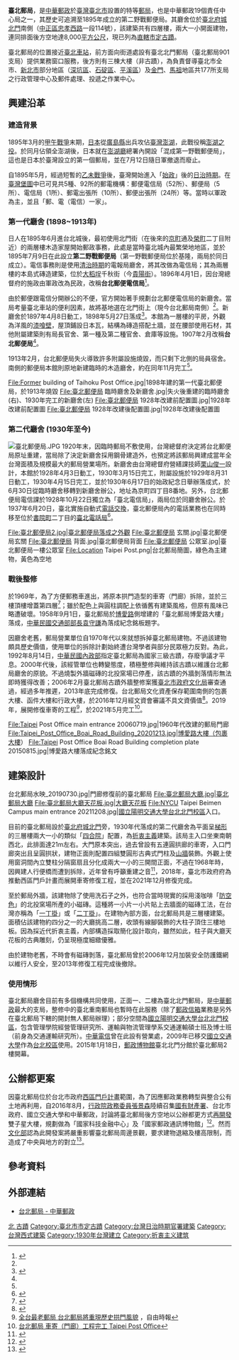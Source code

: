 {{noteTA
|1=zh-cn:二维; zh-tw:2D;
}}
{{TW monument
| name = 臺北郵局
| image = 2021年12月的臺北郵局.jpg
| imagename =車寄修復後的台北郵局
{{Infobox mapframe|tyep=shape|zoom=15|frame-width=280}}
| formername = 臺北郵便局
| othername = 臺北北門郵局
| class = [[直轄市定古蹟|直轄市定古蹟]]
| level = 郵局
| date = [[民國紀年|民國]]81年（1992年）8月14日
| location = [[臺北市|臺北市]][[中正區_(臺北市)|中正區]][[忠孝西路_(臺北市)|忠孝西路]]一段114號
| time = {{flagicon|Empire of Japan}} [[台灣日治時期|日治]][[昭和|昭和]]5年（1930年）
| open = 
| material = 鋼骨構造
| cost = 
|coordinates={{coord|25.0472|N|121.512|E|type:landmark|display=it}}
| used_by = [[中華郵政|中華郵政公司]]
| owner = 土地：國有<br />建築：中華郵政公司
| website = [https://www.post.gov.tw/post/internet/Q_localpost/default.jsp?ID=1201 www.post.gov.tw]
| reg_url = https://nchdb.boch.gov.tw/assets/advanceSearch/monument/19920814000001
| boxsize = 
}}

'''臺北郵局'''，是[[中華郵政|中華郵政]]於[[臺灣|臺灣]][[臺北市|臺北市]]設置的特等[[郵局|郵局]]，也是中華郵政19個責任中心局之一，其歷史可追溯至1895年成立的第二野戰郵便局。其廳舍位於[[臺北府城北門|臺北府城北門]]南側（[[中正區_(臺北市)|中正區]][[忠孝西路_(臺北市)|忠孝西路]]一段114號），該建築共有四層樓，兩大一小開面建物，連同排面後方空地達8,000[[平方公尺|平方公尺]]，現已列為[[直轄市定古蹟|直轄市定古蹟]]。

臺北郵局的位置接近[[臺北車站|臺北車站]]，前方面向街道處設有臺北北門郵局（臺北郵局901支局）提供業務窗口服務，後方則有三棟大樓（非古蹟），為負責督導臺北市全市、[[新北市|新北市]]部分地區（[[深坑區|深坑區]]、[[石碇區|石碇區]]、[[平溪區|平溪區]]）及[[金門|金門]]、[[馬祖|馬祖]]地區共177所支局之行政管理中心及郵件處理、投遞之作業中心。

== 興建沿革 ==
=== 建造背景 ===
1895年3月的[[甲午戰爭|甲午戰爭]]末期，[[日本|日本]]從[[廣島縣|廣島縣]]出兵攻佔[[臺灣|臺灣]][[澎湖|澎湖]]，此戰役稱[[澎湖之役_(1895年)|澎湖之役]]。於同月佔領全澎湖後，日本就在[[澎湖廳_(日治時期)|澎湖廳]]總署內開設「混成第一野戰郵便局」，這也是日本於臺灣設立的第一個郵局，並在7月12日隨日軍撤退而廢止。

自1895年5月，經過短暫的[[乙未戰爭|乙未戰爭]]後，臺灣開始進入「[[始政|始政]]」後的[[台灣日治時期|日治時期]]。在[[臺灣堡圖|臺灣堡圖]]中已可見共5種、92所的郵電機構：郵便電信局（52所）、郵便局（5所）、電信局（1所）、郵電出張所（10所）、郵便出張所（24所）等。當時以軍政為主，並且「郵、電（電信）一家」。

=== 第一代廳舍 (1898~1913年) ===
日人在1895年6月進台北城後，最初使用北門街（在後來的[[京町|京町]]通及[[榮町_(臺北市)|榮町]]二丁目附近）的兩層樓木造家屋開始郵政事務，此處是當時臺北城內最繁榮地地區，並於1895年7月9日在此設立'''第二野戰郵便局'''（第一野戰郵便局位於基隆，兩局於同日成立）。電信事務則是使用[[臺灣清治時期|清治時期]]的電報局廳舍，將其改做為電信局；其為兩層樓的本島式磚造建築，位於[[大稻埕|大稻埕]]千秋街（今[[貴陽街_(台北市)|貴陽街]]）。1896年4月1日，因台灣總督府的施政由軍政改為民政，改稱'''台北郵便電信局'''<ref name=":0">{{Cite journal|title=臺北郵便局の落成に當り其の過去を省みて|author=栗山俊一|journal=臺灣建築會誌|year=1930}}</ref>。

由於郵便跟電信分開辦公的不便，官方開始著手規劃台北郵便電信局的新廳舍。當局考量臺北車站的便利因素，故將基地選在北門街上（現今台北郵局南側）<ref name=":0" />。新廳舍於1897年4月8日動工，1898年5月27日落成<ref>{{Cite web|title=台北三市街郵便局所|url=http://stampinged.blogspot.com/2005/09/blog-post.html|author=日治時期台灣郵政史|date=2005-09-02}}</ref>。本館為一層樓的平房，外觀為洋風的[[灰泥|漆喰壁]]，屋頂鋪設日本瓦，結構為磚造搭配土牆，並在腰部使用石材，其他附屬建築則有局長官舍、第一種及第二種官舍、倉庫等設施。1907年2月改稱'''台北郵便局'''<ref name=":0" />。

1913年2月，台北郵便局失火導致許多附屬設施燒毀，而只剩下北側的局員宿舍。南側的郵便局本館則原地新建臨時的木造廳舍，約在同年11月完工<ref name=":0" />。<gallery>
File:Former building of Taihoku Post Office.jpg|1898年建的第一代臺北郵便局，於1913年燒毀
File:臺北郵便局 臨時廳舍及新廳舍.jpg|失火後重建的臨時廳舍(右)、1930年完工的新廳舍(左)
File:臺北郵便局 1928年改建前配置圖.jpg|1928年改建前配置圖
File:臺北郵便局 1928年改建後配置圖.jpg|1928年改建後配置圖
</gallery>

=== 第二代廳舍 (1930年至今) ===
[[File:臺北郵便局.JPG|thumb]]
1920年末，因臨時郵局不敷使用，台灣總督府決定將台北郵便局原址重建，當局除了決定新廳舍採用鋼骨建造外，也預定將該郵局興建成當年全台灣面積及規模最大的郵局營業場所。新廳舍由台灣總督府營繕課技師[[栗山俊一|栗山俊一]]設計，本館於1928年4月3日動工，1930年3月15日完工，附屬設施於1929年8月31日動工，1930年4月15日完工，並於1930年6月17日的始政紀念日舉辦落成式，於6月30日從臨時廳舍移轉到新廳舍辦公，地址為京町四丁目8番地。另外，台北郵便局電信課於1928年10月22日獨立為「臺北電信局」，兩局位於同廳舍辦公。於1937年6月20日，臺北實施自動式[[电信交换|電話交換]]，臺北郵便局內的電話業務也在同時移至位於[[書院町|書院町]]二丁目的[[臺灣總督府電話交換局|臺北電話局]]<ref>{{Cite book|title=臺北市政二十年史|last=臺北市役所|year=1940}}</ref>。<gallery>
File:臺北郵便局2.jpg|臺北郵便局落成之外觀
File:臺北郵便局 玄關.jpg|臺北郵便局玄關
File:臺北郵便局 背面.jpg|臺北郵便局背面
File:臺北郵便局 公眾室.jpg|臺北郵便局一樓公眾室
File:Location Taipei Post.png|台北郵局簡圖，綠色為主建物，黃色為空地
</gallery>

=== 戰後整修 ===
於1969年，為了方便郵務車進出，將原本拱門造型的車寄（門廊）拆除，並於三樓頂樓增蓋第四層<ref>{{Cite web|title=台北郵局迎90週年慶 大門將恢復拱門舊觀|url=https://www.rti.org.tw/news/view/id/2008368|date=2019-01-15|publisher=中央廣播電臺}}</ref>；雖於配色上與圓柱調配上依循舊有建築風格，但原有風味已略遭破壞。1958年9月1日，臺北郵局於[[博愛路_(台北市)|博愛路]]側增建的「臺北郵局博愛路大樓」落成，[[中華民國交通部部長|中華民國交通部部長]][[袁守謙|袁守謙]]為落成紀念銘板題字。

因廳舍老舊，郵局營業單位自1970年代以來就想拆掉臺北郵局建物。不過該建物頗具歷史價值，使用單位的拆除計劃始終遭台灣學者與部分民眾極力反對。為此，1992年8月14日，[[中華民國內政部|中華民國內政部]]指定臺北郵局為國家三級古蹟，存廢爭議才平息。2000年代後，該經管單位也轉變態度，積極整修與維持該古蹟以維護台北郵局廳舍的原貌。不過燒製外牆磁磚的北投窯場已停產，該古蹟的外牆剝落情形無法即時獲得改善；2006年2月臺北郵局古蹟外牆整修案獲[[臺北市政府文化局|臺北市政府文化局]]審查通過，經過多年推遲，2013年底完成修復。台北郵局文化資產保存範圍南側的包裹大樓、函件大樓和行政大樓，於2016年12月經文資會審議不具文資價值<ref>{{Cite web|title=台北郵局後方3建物 不列文資|url=https://news.ltn.com.tw/news/local/paper/1057797|date=2016-12-02|publisher=自由時報}}</ref>。2019年，展開修復車寄的工程<ref>[https://news.ltn.com.tw/news/life/breakingnews/2672439 全台最老郵局 台北郵局將重現歷史拱門風貌] {{Wayback|url=https://news.ltn.com.tw/news/life/breakingnews/2672439 |date=20200228142133 }}，自由時報</ref>，於2021年5月完工<ref>[https://www.youtube.com/watch?v=P0JrcuFQgxY 台北郵局 車寄（門廊）工程完工 Taipei Post Office]</ref>。
<gallery>
File:Taipei Post Office main entrance 20060719.jpg|1960年代改建的郵局門廊
File:Taipei_Post_Office_Boai_Road_Building_20201213.jpg|博愛路大樓（包裹大樓）
File:Taipei Post Office Boai Road Building completion plate 20150815.jpg|博愛路大樓落成紀念銘文
</gallery>

== 建築設計 ==
<gallery mode="packed" heights="180">
台北郵局水映_20190730.jpg|門廊修復前的臺北郵局
File:臺北郵局大廳.jpg|臺北郵局大廳
File:臺北郵局大廳天花板.jpg|大廳天花板
File:NYCU Taipei Beimen Campus main entrance 20211208.jpg|[[國立陽明交通大學台北北門校區|國立陽明交通大學台北北門校區]]入口。
</gallery>

目前的臺北郵局設於[[臺北府城北門|臺北府城北門]]旁，1930年代落成的第二代廳舍為平面呈[[梯形|梯形]]的三層樓兩大一小的類似「[[四合院|四合院]]」配置，為[[折衷主義|折衷主義]]建築。該局主入口坐東南朝西北，此排面達21m左右。大門原本突出，過去曾設有五連圓拱廊的車寄，入口門廊突出且呈圓拱狀，建物正面則配置四組雙圓形古典式門柱及[[山牆|山牆]]裝飾。外觀上使用窗洞間內立雙柱分隔窗扇且分化成兩大一小的三開間正面，不過在1968年時，因興建人行便橋而遭到拆除，近年曾有呼籲重建之音<ref>{{cite news|url=http://news.ltn.com.tw/news/life/breakingnews/1417256|title=還瘋歪腰郵筒？ 文史工作者籲復原台北郵局拱廊|work=[[自由時報|自由時報]]|date=2015-08-19|accessdate=2016-02-13|archive-date=2016-01-06|archive-url=https://web.archive.org/web/20160106162559/http://news.ltn.com.tw/news/life/breakingnews/1417256|dead-url=no}}</ref>，2018年，臺北市政府府為推動西區門戶計畫而展開車寄修復工程，並在2021年12月修復完成。

至於郵局外牆，該建物除了使用洗石子之外，也符合當時現實的採用淺咖啡「[[防空色|防空色]]」的北投窯場所產的小磁磚。這種將一小片一小片貼上去牆面的磁磚工法，在台灣亦稱為「[[一丁掛|一丁掛]]」或「[[二丁掛|二丁掛]]」。在建物內部方面，台北郵局共是三層樓建築。面積佔該建物約四分之一的大廳挑高二層，收頭有線腳裝飾的大柱子頂住三樓地板。因為採近代折衷主義，內部構造採取簡化設計取向，雖然如此，柱子與大廳天花板的古典雕刻，仍呈現極度細緻優雅。

由於建物老舊，不時會有磁磚剝落，臺北郵局曾於2006年12月加裝安全防護鐵網以維行人安全，至2013年修復工程完成後撤除。


=== 使用情形 ===
臺北郵局廳舍目前有多個機構共同使用，正面一、二樓為臺北北門郵局，是[[中華郵政|中華郵政]]最大的支局，整修中的臺北重南郵局也暫時在此服務（除了[[郵政信箱|郵政信箱]]業務是另外在臺北郵局下轄的開封無人郵局辦理）；部分空間為[[國立陽明交通大學台北北門校區|國立陽明交通大學台北北門校區]]，包含管理學院經營管理研究所、運輸與物流管理學系交通運輸碩士班及博士班（前身為交通運輸研究所）。[[中華電信|中華電信]]曾在此設有營業處，2009年已移交[[國立交通大學|國立交通大學]]作為[[國立陽明交通大學台北北門校區|台北校區]]使用。2015年1月18日，[[郵政博物館_(臺灣)|郵政博物館]]臺北北門分館於臺北郵局2樓開幕。

== 公辦都更案 ==
因臺北郵局位於台北市政府[[西區門戶計畫區|西區門戶計畫]]範圍，為了因應郵政業務轉型與整合公有土地再利用，自2016年8月，[[行政院政務委員|行政院政務委員]][[張景森|張景森]]陸續召集[[國有財產署|國有財產署]]、台北市政府、國立交通大學和中華郵政，討論將臺北郵局後方空地以公辦都更方式[[再開發|再開發]]雙子星大樓，規劃做為「國家科技金融中心」及「國家郵政通訊博物館」<ref>{{Cite web|title=臺北郵局公辦都更案|url=https://uro.gov.taipei/News_Content.aspx?n=A82A6F7E38FAC0B6&sms=21255F8ED5270E73&s=1F9320969BA82CE7|publisher=臺北市都市更新處}}</ref>。然而[[中華民國文化部|文化部]]認為此開發案將嚴重影響臺北郵局周邊景觀，要求建物退縮及樓高限制，而造成了中央與地方的對立<ref>{{Cite web|title=文資保存「綁住」北門郵局、雙子星開發 文化部、北市府再交手|url=https://news.ltn.com.tw/news/local/paper/1259402|date=2019-01-07|publisher=自由時報}}</ref>。

== 參考資料 ==
{{reflist}}

== 外部連結 ==
{{Commonscat|Taipei Post Office}}
* [http://www.post.gov.tw/post/internet/Q_localpost/default.jsp?ID=1201 台北郵局 - 中華郵政] {{Wayback|url=http://www.post.gov.tw/post/internet/Q_localpost/default.jsp?ID=1201 |date=20151123142033 }}

{{台灣直轄市定古蹟}}
{{臺北市文化資產}}
{{臺灣總督府交通局}}

[[Category:臺灣郵局|北 古蹟]]
[[Category:臺北市市定古蹟|Category:臺北市市定古蹟]]
[[Category:台灣日治時期官署建築|Category:台灣日治時期官署建築]]
[[Category:台灣西式建築|Category:台灣西式建築]]
[[Category:1930年台灣建立|Category:1930年台灣建立]]
[[Category:折衷主义建筑|Category:折衷主义建筑]]